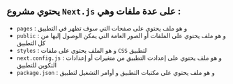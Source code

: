 
<CommonSEO title='ملفات مشروع Next.js' description='التعرف على ملفات مشروع Next.js' keywords='ملفات مشروع Next.js, Frontend developer, Next.js'/>

<PageTutorial apiLocalUrl='next'>
<div className='mdx'>

## يحتوي مشروع `Next.js` على عدة ملفات وهي :

* `pages` : و هو ملف يحتوي على صفحات التي سوف تظهر في التطبيق
* `public` : و هو ملف يحتوي على الملفات أو الصور العامة التي يمكن الوصول إليها من كل التطبيق
* `styles` : و هو الملف يحتوي على ملفات `CSS` لتطبيق
* `next.config.js` : و هو ملف يحتوي على إعدادت التطبيق من متغيرات أو إعدادات التكوين للتطبيق
* `package.json` : و هو ملف يحتوي على مكتبات التطبيق و أوامر التشغيل لتطبيق

</div>
</PageTutorial>